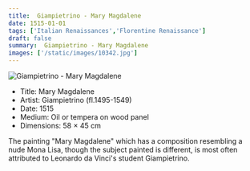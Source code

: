 ```yaml
---
title:  Giampietrino - Mary Magdalene
date: 1515-01-01
tags: ['Italian Renaissances','Florentine Renaissance']
draft: false
summary:  Giampietrino - Mary Magdalene
images: ['/static/images/10342.jpg']
---
```


![ Giampietrino - Mary Magdalene](/static/images/10342.jpg)

* Title: Mary Magdalene
* Artist:  Giampietrino (fl.1495-1549)
* Date: 1515
* Medium: Oil or tempera on wood panel
* Dimensions:  58 × 45 cm

The painting "Mary Magdalene" which has a composition resembling a nude Mona Lisa, though the subject painted is different, is most often attributed to Leonardo da Vinci's student Giampietrino. 
